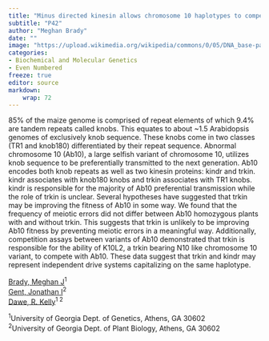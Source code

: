 ```yaml
---
title: "Minus directed kinesin allows chromosome 10 haplotypes to compete"
subtitle: "P42"
author: "Meghan Brady"
date: ""
image: "https://upload.wikimedia.org/wikipedia/commons/0/05/DNA_base-pair_diagram.jpg"
categories: 
- Biochemical and Molecular Genetics
- Even Numbered
freeze: true
editor: source
markdown: 
    wrap: 72
---
```


85% of the maize genome is comprised of repeat elements of which 9.4% are tandem repeats called knobs. This equates to about ~1.5 Arabidopsis genomes of exclusively knob sequence. These knobs come in two classes (TR1 and knob180) differentiated by their repeat sequence. Abnormal chromosome 10 (Ab10), a large selfish variant of chromosome 10, utilizes knob sequence to be preferentially transmitted to the next generation. Ab10 encodes both knob repeats as well as two kinesin proteins: kindr and trkin. kindr associates with knob180 knobs and trkin associates with TR1 knobs. kindr is responsible for the majority of Ab10 preferential transmission while the role of trkin is unclear. Several hypotheses have suggested that trkin may be improving the fitness of Ab10 in some way. We found that the frequency of meiotic errors did not differ between Ab10 homozygous plants with and without trkin. This suggests that trkin is unlikely to be improving Ab10 fitness by preventing meiotic errors in a meaningful way. Additionally, competition assays between variants of Ab10 demonstrated that trkin is responsible for the ability of K10L2, a trkin bearing N10 like chromosome 10 variant, to compete with Ab10. These data suggest that trkin and kindr may represent independent drive systems capitalizing on the same haplotype.

<a href='mailto:meghan.brady@uga.edu'>Brady, Meghan J</a><sup>1</sup><br><a href='mailto:gent@uga.edu'>Gent, Jonathan I</a><sup>2</sup><br><a href='mailto:kdawe@uga.edu'>Dawe, R. Kelly</a><sup>1 2</sup><br>

<sup>1</sup>University of Georgia Dept. of Genetics, Athens, GA 30602<br><sup>2</sup>University of Georgia Dept. of Plant Biology, Athens, GA 30602<br>